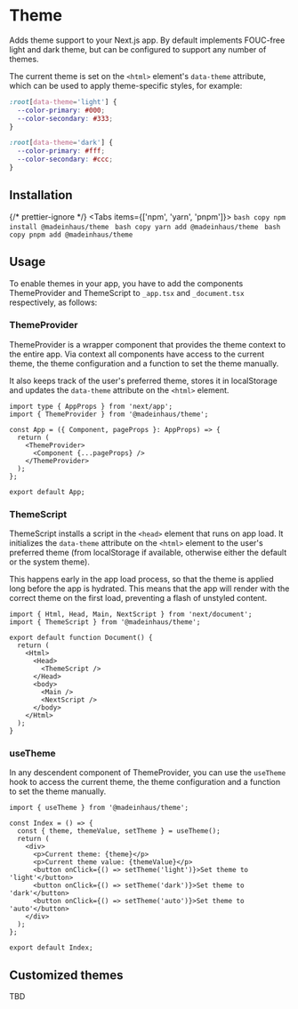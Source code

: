 # Theme

Adds theme support to your Next.js app. By default implements FOUC-free light
and dark theme, but can be configured to support any number of themes.

The current theme is set on the `<html>` element's `data-theme` attribute,
which can be used to apply theme-specific styles, for example:

```css filename="theme.css" copy showLineNumbers=true
:root[data-theme='light'] {
  --color-primary: #000;
  --color-secondary: #333;
}

:root[data-theme='dark'] {
  --color-primary: #fff;
  --color-secondary: #ccc;
}
```

## Installation


{/* prettier-ignore */}
<Tabs items={['npm', 'yarn', 'pnpm']}>
    <Tab>
        ```bash copy
        npm install @madeinhaus/theme
        ```
    </Tab>
    <Tab>
        ```bash copy
        yarn add @madeinhaus/theme
        ```
    </Tab>
    <Tab>
        ```bash copy
        pnpm add @madeinhaus/theme
        ```
    </Tab>
</Tabs>

## Usage

To enable themes in your app, you have to add the components ThemeProvider and
ThemeScript to `_app.tsx` and `_document.tsx` respectively, as follows:

### ThemeProvider

ThemeProvider is a wrapper component that provides the theme context to the
entire app. Via context all components have access to the current theme, the
theme configuration and a function to set the theme manually.

It also keeps track of the user's preferred theme, stores it in localStorage
and updates the `data-theme` attribute on the `<html>` element.

```tsx filename="_app.tsx" {2,6,8} copy showLineNumbers=true
import type { AppProps } from 'next/app';
import { ThemeProvider } from '@madeinhaus/theme';

const App = ({ Component, pageProps }: AppProps) => {
  return (
    <ThemeProvider>
      <Component {...pageProps} />
    </ThemeProvider>
  );
};

export default App;
```

### ThemeScript

ThemeScript installs a script in the `<head>` element that runs on app load.
It initializes the `data-theme` attribute on the `<html>` element to the user's
preferred theme (from localStorage if available, otherwise either the default
or the system theme).

This happens early in the app load process, so that the theme is applied long
before the app is hydrated. This means that the app will render with the correct
theme on the first load, preventing a flash of unstyled content.

```tsx filename="_document.tsx" {2,7-9} copy showLineNumbers=true
import { Html, Head, Main, NextScript } from 'next/document';
import { ThemeScript } from '@madeinhaus/theme';

export default function Document() {
  return (
    <Html>
      <Head>
        <ThemeScript />
      </Head>
      <body>
        <Main />
        <NextScript />
      </body>
    </Html>
  );
}
```

### useTheme

In any descendent component of ThemeProvider, you can use the `useTheme` hook
to access the current theme, the theme configuration and a function to set the
theme manually.

```tsx filename="pages/index.tsx" {1,4} copy showLineNumbers=true
import { useTheme } from '@madeinhaus/theme';

const Index = () => {
  const { theme, themeValue, setTheme } = useTheme();
  return (
    <div>
      <p>Current theme: {theme}</p>
      <p>Current theme value: {themeValue}</p>
      <button onClick={() => setTheme('light')}>Set theme to 'light'</button>
      <button onClick={() => setTheme('dark')}>Set theme to 'dark'</button>
      <button onClick={() => setTheme('auto')}>Set theme to 'auto'</button>
    </div>
  );
};

export default Index;
```

## Customized themes

TBD
